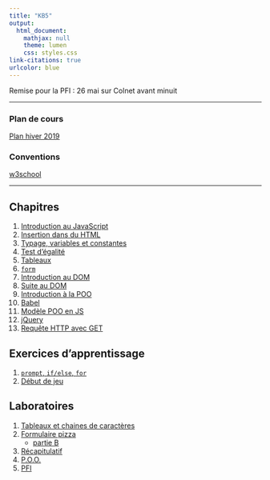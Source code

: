 ```yaml
---
title: "KB5"
output:
  html_document:
    mathjax: null
    theme: lumen
    css: styles.css
link-citations: true
urlcolor: blue
---
```


Remise pour la PFI : 26 mai sur Colnet avant minuit

----

### Plan de cours
[Plan hiver 2019](PlanH19_420KB5LG.pdf)

### Conventions
[w3school](https://www.w3schools.com/js/js_conventions.asp)

----

## Chapitres
1. [Introduction au JavaScript](ch1/chapitre1.html)
2. [Insertion dans du HTML](ch2/chapitre2.html)
3. [Typage, variables et constantes](ch3/chapitre3.html)
4. [Test d'égalité](https://developer.mozilla.org/fr/docs/Web/JavaScript/Les_diff%C3%A9rents_tests_d_%C3%A9galit%C3%A9)
5. [Tableaux](ch5/chapitre5.html)
6. [`form`](ch6/chapitre6.html)	
7. [Introduction au DOM](ch8/chapitre8.html)
8. [Suite au DOM](ch9/chapitre9.html)
9. [Introduction à la POO](ch11/chapitre11.html)
10. [Babel](ch12/chapitre12.html)
11. [Modèle POO en JS](ch13/chapitre13.html)
12. [jQuery](ch14/chapitre14.html)
13. [Requête HTTP avec GET](ch15/chapitre15.html)

## Exercices d'apprentissage
1. [`prompt`, `if/else`, `for`](exer/ex1.html)
2. [Début de jeu](exer/3.html)

## Laboratoires
1. [Tableaux et chaines de caractères](lab/1.html)
2. [Formulaire pizza](lab/2.html)
	* [partie B](lab/2b.html)
3. [Récapitulatif](lab/3.html)
4. [P.O.O.](lab/4.html)
5. [PFI](pfi/pfi.html)

